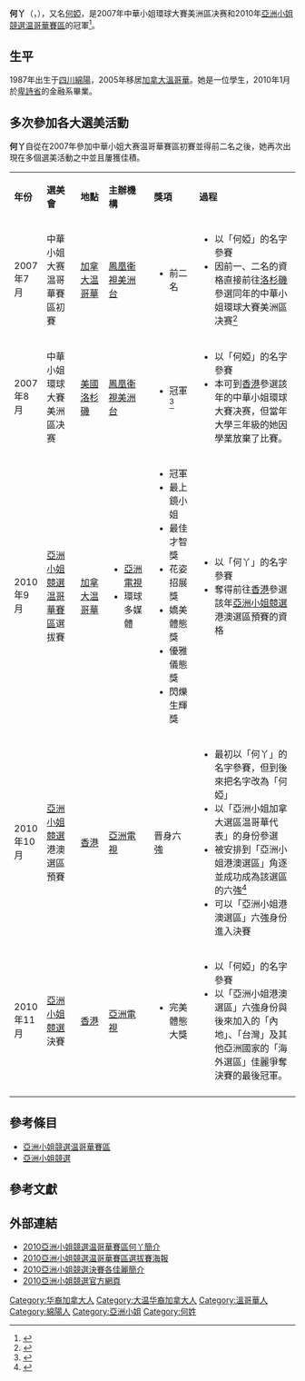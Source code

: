 {{藝人
| 姓名 = 何丫、何婭
| 類型 = 女藝人
| 圖片 = 
| 圖片尺寸 = 
| 圖片簡介 = 
| 英文名 = Sasha He Ya
| 綽號 = 
| 國籍 = {{CAN}}
| 民族 = [[华裔|华裔]]
| 籍貫 = 
| 出生日期 = 1987年
| 出生地點 = {{CHN}}[[四川|四川]][[綿陽|綿陽]]
| 逝世日期 =  
| 逝世地點 = 
| 職業 = 學生
| 語言 = [[國語|國語]]、[[英語|英語]]、[[粵語|粵語]]
| 教育程度 = {{tsl|en|University of the Fraser Valley|菲沙河谷大學}}金融系畢業
| 宗教信仰 = 
| 配偶 =
| 音樂類型 = 
| 出身地 = {{CAN}}
| 活躍年代 = 2007年至今
| 唱片公司 = 
| 經紀公司 = 
| 網站 = 
| 獎項 =   中華小姐大赛温哥華賽區初賽前二名<br />2010年[[亞洲小姐温哥華賽區|亞洲小姐温哥華賽區]]冠軍<br />最佳才智獎<br />花姿招展獎<br />嬌美體態獎<br />優雅儀態獎<br />閃爍生輝獎<br />最上鏡小姐
| IMDb = 
}}

'''何丫'''（{{lang-en|Sasha He Ya}}，{{bd|1987年|}}），又名[[何婭|何婭]]，是2007年中華小姐環球大賽美洲區决赛和2010年[[亞洲小姐競選温哥華賽區|亞洲小姐競選温哥華賽區]]的冠軍<ref>{{Cite web |url=http://www.mingpaovan.com/htm/News/20100901/vas1h.htm |title=2010年9月1日，明報，溫哥華亞姐出爐 冠軍何丫奪6獎 |accessdate=2010年11月2日 |archive-date=2010年11月15日 |archive-url=https://web.archive.org/web/20101115211428/http://www.mingpaovan.com/htm/News/20100901/vas1h.htm |dead-url=no }}</ref>。

==生平==
1987年出生于[[四川|四川]][[綿陽|綿陽]]，2005年移居[[加拿大|加拿大]][[溫哥華|溫哥華]]。她是一位學生，2010年1月於[[卑詩省|卑詩省]]{{tsl|en|University of the Fraser Valley|菲沙河谷大學}}的金融系畢業。

==多次參加各大選美活動==
'''何丫'''自從在2007年參加中華小姐大赛温哥華賽區初賽並得前二名之後，她再次出現在多個選美活動之中並且屢獲佳積。
{| class="wikitable" style="width:100%; text-align:left;" 
|- style="background:gray; color:white;"
|width=10%|'''年份''' ||width=12%|'''選美會''' ||width=10%|'''地點''' ||width=16%|'''主辦機構''' ||width=16%| '''獎項''' || '''過程'''
|-
|2007年7月
|中華小姐大赛温哥華賽區初賽
|[[加拿大|加拿大]][[温哥華|温哥華]]
|[[鳳凰衞視美洲台|鳳凰衞視美洲台]]
|
*前二名
|
*以「何婭」的名字參賽
*因前一、二名的資格直接前往[[洛杉磯|洛杉磯]]參選同年的中華小姐環球大賽美洲區决赛<ref>{{Cite web |url=http://www.gcpnews.com/articles/2007-07-23/C1040_13156.html |title=2007年7月23日，環球華報，中华小姐大赛温哥华赛区初赛 何娅林青分居一二名 |accessdate=2010-11-02 |archive-date=2011-04-26 |archive-url=https://web.archive.org/web/20110426031244/http://www.gcpnews.com/articles/2007-07-23/C1040_13156.html |dead-url=no }}</ref>

|-
|2007年8月
|中華小姐環球大賽美洲區决赛
|[[美國|美國]][[洛杉磯|洛杉磯]]
|[[鳳凰衞視美洲台|鳳凰衞視美洲台]]
|
*冠軍<ref>{{Cite web |url=http://fashion.ifeng.com/lady/show/200708/0820_442_195319.shtml |title=2007年8月27日，新華網，何娅获得2007中华小姐环球大赛美洲赛区决赛冠军。 |accessdate=2010年11月2日 |archive-date=2008年9月24日 |archive-url=https://web.archive.org/web/20080924010720/http://fashion.ifeng.com/lady/show/200708/0820_442_195319.shtml |dead-url=no }}</ref>
|
*以「何婭」的名字參賽
*本可到[[香港|香港]]參選該年的中華小姐環球大賽决赛，但當年大學三年級的她因學業放棄了比賽。
|-
|2010年9月
|[[亞洲小姐競選温哥華賽區|亞洲小姐競選温哥華賽區]]選拔賽
|[[加拿大|加拿大]][[温哥華|温哥華]]
|
*[[亞洲電視|亞洲電視]]
*環球多媒體
|
*冠軍
*最上鏡小姐
*最佳才智獎
*花姿招展獎
*嬌美體態獎
*優雅儀態獎
*閃爍生輝獎
|
*以「何丫」的名字參賽
*奪得前往[[香港|香港]]參選該年[[亞洲小姐競選|亞洲小姐競選]]港澳選區預賽的資格
|-
|2010年10月
|[[亞洲小姐競選|亞洲小姐競選]]港澳選區預賽
|[[香港|香港]]
|[[亞洲電視|亞洲電視]]
|晋身六強
|
*最初以「何丫」的名字參賽，但到後來把名字改為「何婭」
*以「亞洲小姐加拿大選區温哥華代表」的身份參選
*被安排到「亞洲小姐港澳選區」角逐並成功成為該選區的六強<ref>{{Cite web |url=http://paper.wenweipo.com/2010/10/27/EN1010270019.htm |title=2010年10月27日，文滙報， 港澳區「亞姐」六強進入決賽 |access-date=2010年11月2日 |archive-url=https://web.archive.org/web/20101102162632/http://paper.wenweipo.com/2010/10/27/EN1010270019.htm |archive-date=2010年11月2日 |dead-url=yes }}</ref>
*可以「亞洲小姐港澳選區」六強身份進入決賽
|-
|2010年11月
|[[亞洲小姐競選|亞洲小姐競選]]決賽
|[[香港|香港]]
|[[亞洲電視|亞洲電視]]
|
*完美體態大獎
|
*以「何婭」的名字參賽
*以「亞洲小姐港澳選區」六強身份與後來加入的「內地」、「台灣」及其他亞洲國家的「海外選區」佳麗爭奪決賽的最後冠軍。
|-
|}

==參考條目==
*[[亞洲小姐競選温哥華賽區|亞洲小姐競選温哥華賽區]]
*[[亞洲小姐競選|亞洲小姐競選]]

== 參考文獻 ==
<references/>

== 外部連結 ==
* [http://www.voteformissasia.com/c/info.aspx?id=4 2010亞洲小姐競選温哥華賽區何丫簡介]{{dead link|date=2017年11月 |bot=InternetArchiveBot |fix-attempted=yes }}
* [https://web.archive.org/web/20101120041735/http://www.voteformissasia.com/ViewPoster.aspx 2010亞洲小姐競選温哥華賽區選拔賽海報]
* [https://web.archive.org/web/20101011111802/http://www.missasia.com.hk/profile.html  2010亞洲小姐競選決賽各佳麗簡介]
* [https://web.archive.org/web/20100124161730/http://www.missasia.com.hk/index.html 2010亞洲小姐競選官方網頁]

{{start box}}
{{succession box|
 before=-|
 title=[[亞洲小姐競選温哥華賽區|亞洲小姐競選温哥華賽區]]冠軍
何丫|
 years=2010|
after=現任|
}}
{{end box}}

{{DEFAULTSORT:H}}
[[Category:华裔加拿大人|Category:华裔加拿大人]]
[[Category:大温华裔加拿大人|Category:大温华裔加拿大人]]
[[Category:溫哥華人|Category:溫哥華人]]
[[Category:綿陽人|Category:綿陽人]]
[[Category:亞洲小姐|Category:亞洲小姐]]
[[Category:何姓|Category:何姓]]